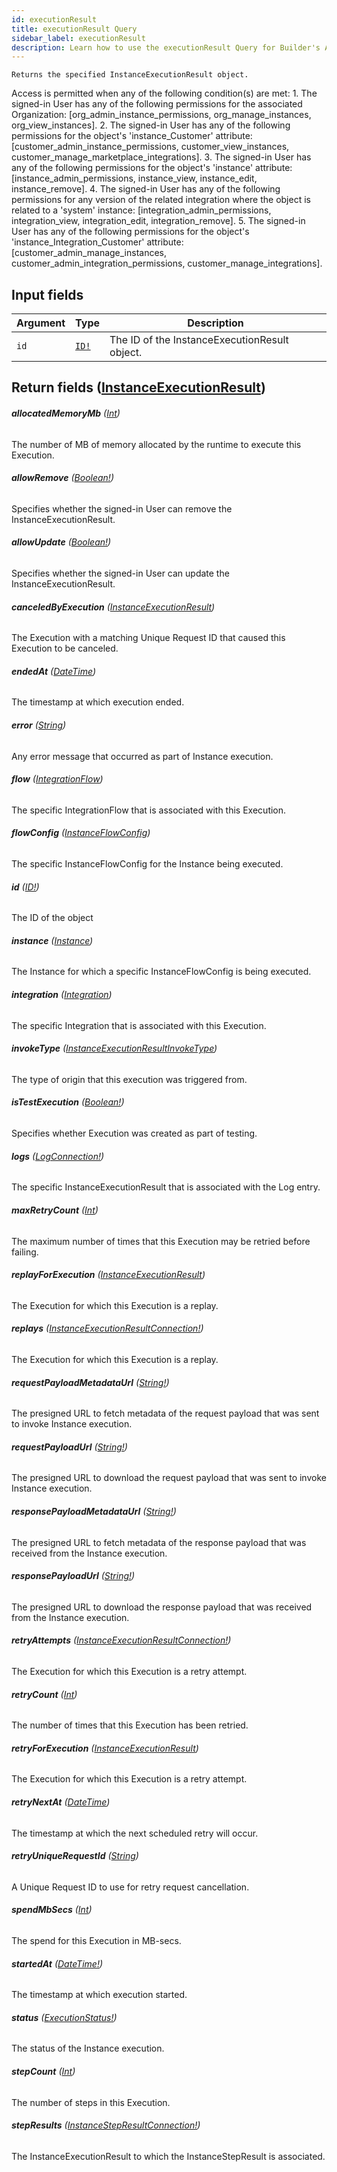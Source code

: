 ```yaml
---
id: executionResult
title: executionResult Query
sidebar_label: executionResult
description: Learn how to use the executionResult Query for Builder's API.
---
```


    Returns the specified InstanceExecutionResult object.

Access is permitted when any of the following condition(s) are met: 1. The signed-in User has any of the following permissions for the associated Organization: [org_admin_instance_permissions, org_manage_instances, org_view_instances]. 2. The signed-in User has any of the following permissions for the object's 'instance_Customer' attribute: [customer_admin_instance_permissions, customer_view_instances, customer_manage_marketplace_integrations]. 3. The signed-in User has any of the following permissions for the object's 'instance' attribute: [instance_admin_permissions, instance_view, instance_edit, instance_remove]. 4. The signed-in User has any of the following permissions for any version of the related integration where the object is related to a 'system' instance: [integration_admin_permissions, integration_view, integration_edit, integration_remove]. 5. The signed-in User has any of the following permissions for the object's 'instance_Integration_Customer' attribute: [customer_admin_manage_instances, customer_admin_integration_permissions, customer_manage_integrations].

## Input fields

| Argument | Type                              | Description                                   |
| -------- | --------------------------------- | --------------------------------------------- |
| `id`     | [`ID!`](/composer/builder/api/schema/scalar/ID.mdx) | The ID of the InstanceExecutionResult object. |

## Return fields ([InstanceExecutionResult](/composer/builder/api/schema/object/InstanceExecutionResult.mdx))

###### <b>allocatedMemoryMb</b> ([Int](/composer/builder/api/schema/scalar/Int.mdx))

The number of MB of memory allocated by the runtime to execute this Execution.

###### <b>allowRemove</b> ([Boolean!](/composer/builder/api/schema/scalar/Boolean.mdx))

Specifies whether the signed-in User can remove the InstanceExecutionResult.

###### <b>allowUpdate</b> ([Boolean!](/composer/builder/api/schema/scalar/Boolean.mdx))

Specifies whether the signed-in User can update the InstanceExecutionResult.

###### <b>canceledByExecution</b> ([InstanceExecutionResult](/composer/builder/api/schema/object/InstanceExecutionResult.mdx))

The Execution with a matching Unique Request ID that caused this Execution to be canceled.

###### <b>endedAt</b> ([DateTime](/composer/builder/api/schema/scalar/DateTime.mdx))

The timestamp at which execution ended.

###### <b>error</b> ([String](/composer/builder/api/schema/scalar/String.mdx))

Any error message that occurred as part of Instance execution.

###### <b>flow</b> ([IntegrationFlow](/composer/builder/api/schema/object/IntegrationFlow.mdx))

The specific IntegrationFlow that is associated with this Execution.

###### <b>flowConfig</b> ([InstanceFlowConfig](/composer/builder/api/schema/object/InstanceFlowConfig.mdx))

The specific InstanceFlowConfig for the Instance being executed.

###### <b>id</b> ([ID!](/composer/builder/api/schema/scalar/ID.mdx))

The ID of the object

###### <b>instance</b> ([Instance](/composer/builder/api/schema/object/Instance.mdx))

The Instance for which a specific InstanceFlowConfig is being executed.

###### <b>integration</b> ([Integration](/composer/builder/api/schema/object/Integration.mdx))

The specific Integration that is associated with this Execution.

###### <b>invokeType</b> ([InstanceExecutionResultInvokeType](/composer/builder/api/schema/enum/InstanceExecutionResultInvokeType.mdx))

The type of origin that this execution was triggered from.

###### <b>isTestExecution</b> ([Boolean!](/composer/builder/api/schema/scalar/Boolean.mdx))

Specifies whether Execution was created as part of testing.

###### <b>logs</b> ([LogConnection!](/composer/builder/api/schema/object/LogConnection.mdx))

The specific InstanceExecutionResult that is associated with the Log entry.

###### <b>maxRetryCount</b> ([Int](/composer/builder/api/schema/scalar/Int.mdx))

The maximum number of times that this Execution may be retried before failing.

###### <b>replayForExecution</b> ([InstanceExecutionResult](/composer/builder/api/schema/object/InstanceExecutionResult.mdx))

The Execution for which this Execution is a replay.

###### <b>replays</b> ([InstanceExecutionResultConnection!](/composer/builder/api/schema/object/InstanceExecutionResultConnection.mdx))

The Execution for which this Execution is a replay.

###### <b>requestPayloadMetadataUrl</b> ([String!](/composer/builder/api/schema/scalar/String.mdx))

The presigned URL to fetch metadata of the request payload that was sent to invoke Instance execution.

###### <b>requestPayloadUrl</b> ([String!](/composer/builder/api/schema/scalar/String.mdx))

The presigned URL to download the request payload that was sent to invoke Instance execution.

###### <b>responsePayloadMetadataUrl</b> ([String!](/composer/builder/api/schema/scalar/String.mdx))

The presigned URL to fetch metadata of the response payload that was received from the Instance execution.

###### <b>responsePayloadUrl</b> ([String!](/composer/builder/api/schema/scalar/String.mdx))

The presigned URL to download the response payload that was received from the Instance execution.

###### <b>retryAttempts</b> ([InstanceExecutionResultConnection!](/composer/builder/api/schema/object/InstanceExecutionResultConnection.mdx))

The Execution for which this Execution is a retry attempt.

###### <b>retryCount</b> ([Int](/composer/builder/api/schema/scalar/Int.mdx))

The number of times that this Execution has been retried.

###### <b>retryForExecution</b> ([InstanceExecutionResult](/composer/builder/api/schema/object/InstanceExecutionResult.mdx))

The Execution for which this Execution is a retry attempt.

###### <b>retryNextAt</b> ([DateTime](/composer/builder/api/schema/scalar/DateTime.mdx))

The timestamp at which the next scheduled retry will occur.

###### <b>retryUniqueRequestId</b> ([String](/composer/builder/api/schema/scalar/String.mdx))

A Unique Request ID to use for retry request cancellation.

###### <b>spendMbSecs</b> ([Int](/composer/builder/api/schema/scalar/Int.mdx))

The spend for this Execution in MB-secs.

###### <b>startedAt</b> ([DateTime!](/composer/builder/api/schema/scalar/DateTime.mdx))

The timestamp at which execution started.

###### <b>status</b> ([ExecutionStatus!](/composer/builder/api/schema/enum/ExecutionStatus.mdx))

The status of the Instance execution.

###### <b>stepCount</b> ([Int](/composer/builder/api/schema/scalar/Int.mdx))

The number of steps in this Execution.

###### <b>stepResults</b> ([InstanceStepResultConnection!](/composer/builder/api/schema/object/InstanceStepResultConnection.mdx))

The InstanceExecutionResult to which the InstanceStepResult is associated.
